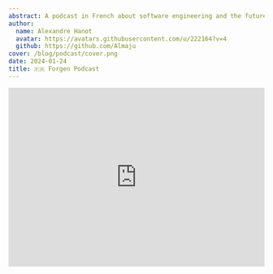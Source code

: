 ```yaml
---
abstract: A podcast in French about software engineering and the future of the Web.
author:
  name: Alexandre Hanot
  avatar: https://avatars.githubusercontent.com/u/222164?v=4
  github: https://github.com/Almaju
cover: /blog/podcast/cover.png
date: 2024-01-24
title: 🇫🇷 Forgen Podcast
---
```


<iframe
  style={{ borderRadius: 12 }}
  src="https://open.spotify.com/embed/show/37H35qMjTT8396hgAmIoFe?utm_source=generator"
  width="100%"
  height="352"
  frameBorder="0"
  allowFullScreen=""
  allow="autoplay; clipboard-write; encrypted-media; fullscreen; picture-in-picture"
  loading="lazy"
></iframe>

